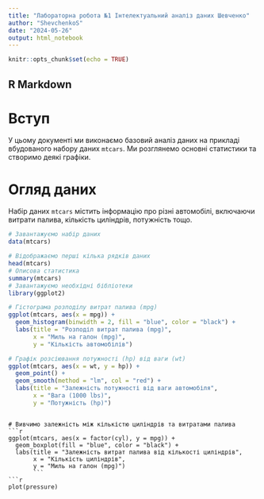 ---
title: "Лабораторна робота №1 Інтелектуальний аналіз даних Шевченко"
author: "ShevchenkoS"
date: "2024-05-26"
output: html_notebook
---

```{r setup, include=FALSE}
knitr::opts_chunk$set(echo = TRUE)
```

## R Markdown

# Вступ

У цьому документі ми виконаємо базовий аналіз даних на прикладі вбудованого набору даних `mtcars`. Ми розглянемо основні статистики та створимо деякі графіки.

# Огляд даних

Набір даних `mtcars` містить інформацію про різні автомобілі, включаючи витрати палива, кількість циліндрів, потужність тощо.

```{r}
# Завантажуємо набір даних
data(mtcars)

# Відображаємо перші кілька рядків даних
head(mtcars)
# Описова статистика
summary(mtcars)
# Завантажуємо необхідні бібліотеки
library(ggplot2)

# Гістограма розподілу витрат палива (mpg)
ggplot(mtcars, aes(x = mpg)) + 
  geom_histogram(binwidth = 2, fill = "blue", color = "black") +
  labs(title = "Розподіл витрат палива (mpg)",
       x = "Миль на галон (mpg)",
       y = "Кількість автомобілів")

# Графік розсіювання потужності (hp) від ваги (wt)
ggplot(mtcars, aes(x = wt, y = hp)) + 
  geom_point() +
  geom_smooth(method = "lm", col = "red") +
  labs(title = "Залежність потужності від ваги автомобіля",
       x = "Вага (1000 lbs)",
       y = "Потужність (hp)")

```
```

# Вивчимо залежність між кількістю циліндрів та витратами палива
```{r}
ggplot(mtcars, aes(x = factor(cyl), y = mpg)) +
  geom_boxplot(fill = "blue", color = "black") +
  labs(title = "Залежність витрат палива від кількості циліндрів",
       x = "Кількість циліндрів",
       y = "Миль на галон (mpg)") 
       ```
```{r pressure, echo=FALSE}

plot(pressure)
```


